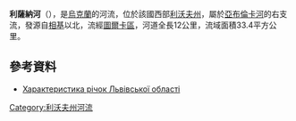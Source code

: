 '''利薩納河'''（{{lang-uk|Писана}}），是[[烏克蘭|烏克蘭]]的河流，位於該國西部[[利沃夫州|利沃夫州]]，屬於[[亞布倫卡河_(斯特雷河支流)|亞布倫卡河]]的右支流，發源自[[相基|相基]]以北，流經[[圖爾卡區|圖爾卡區]]，河道全長12公里，流域面積33.4平方公里。

==參考資料==
* [http://oblwodgosp.lviv.ua/files/pi4ku.doc Характеристика річок Львівської області]{{dead link|date=2017年11月 |bot=InternetArchiveBot |fix-attempted=yes }}

{{DEFAULTSORT:Писана}}
[[Category:利沃夫州河流|Category:利沃夫州河流]]


{{Ukraine-river-stub}}